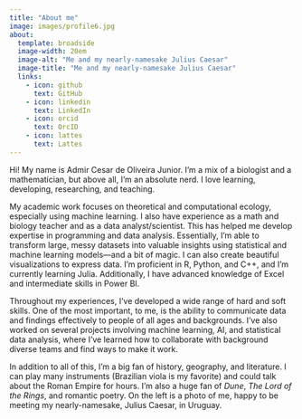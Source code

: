 ```yaml
---
title: "About me"
image: images/profile6.jpg
about:
  template: broadside
  image-width: 20em
  image-alt: "Me and my nearly-namesake Julius Caesar"
  image-title: "Me and my nearly-namesake Julius Caesar"
  links:
    - icon: github
      text: GitHub
    - icon: linkedin
      text: LinkedIn
    - icon: orcid
      text: OrcID
    - icon: lattes
      text: Lattes
---
```


Hi! My name is Admir Cesar de Oliveira Junior. I’m a mix of a biologist and a mathematician, but above all, I’m an absolute nerd. I love learning, developing, researching, and teaching.

My academic work focuses on theoretical and computational ecology, especially using machine learning. I also have experience as a math and biology teacher and as a data analyst/scientist. This has helped me develop expertise in programming and data analysis. Essentially, I’m able to transform large, messy datasets into valuable insights using statistical and machine learning models—and a bit of magic. I can also create beautiful visualizations to express data. I’m proficient in R, Python, and C++, and I’m currently learning Julia. Additionally, I have advanced knowledge of Excel and intermediate skills in Power BI.

Throughout my experiences, I’ve developed a wide range of hard and soft skills. One of the most important, to me, is the ability to communicate data and findings effectively to people of all ages and backgrounds. I’ve also worked on several projects involving machine learning, AI, and statistical data analysis, where I’ve learned how to collaborate with background diverse teams and find ways to make it work.

In addition to all of this, I’m a big fan of history, geography, and literature. I can play many instruments (Brazilian viola is my favorite) and could talk about the Roman Empire for hours. I’m also a huge fan of *Dune*, *The Lord of the Rings*, and romantic poetry. On the left is a photo of me, happy to be meeting my nearly-namesake, Julius Caesar, in Uruguay.
